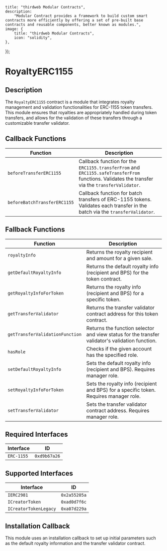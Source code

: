 
    title: "thirdweb Modular Contracts",
    description:
        "Modular Contract provides a framework to build custom smart contracts more efficiently by offering a set of pre-built base contracts and reusable components, better known as modules.",
    image: {
        title: "thirdweb Modular Contracts",
        icon: "solidity",
    },
});

# RoyaltyERC1155

## Description

The `RoyaltyERC1155` contract is a module that integrates royalty management and validation functionalities for ERC-1155 token transfers. This module ensures that royalties are appropriately handled during token transfers, and allows for the validation of these transfers through a customizable transfer validator.

<GithubButtonLink href="https://github.com/thirdweb-dev/modular-contracts/blob/dev/src/module/token/transferable/TransferableERC1155.sol" />

## Callback Functions

| Function                    | Description                                                                       |
|-----------------------------|-----------------------------------------------------------------------------------|
| `beforeTransferERC1155`     | Callback function for the `ERC1155.transferFrom` and `ERC1155.safeTransferFrom` functions. Validates the transfer via the `transferValidator`. |
| `beforeBatchTransferERC1155`| Callback function for batch transfers of ERC-1155 tokens. Validates each transfer in the batch via the `transferValidator`. |

## Fallback Functions

| Function                         | Description                                                                                               |
|----------------------------------|-----------------------------------------------------------------------------------------------------------|
| `royaltyInfo`                    | Returns the royalty recipient and amount for a given sale.                                                 |
| `getDefaultRoyaltyInfo`          | Returns the default royalty info (recipient and BPS) for the token contract.                               |
| `getRoyaltyInfoForToken`         | Returns the royalty info (recipient and BPS) for a specific token.                                         |
| `getTransferValidator`           | Returns the transfer validator contract address for this token contract.                                   |
| `getTransferValidationFunction`  | Returns the function selector and view status for the transfer validator's validation function.            |
| `hasRole`                        | Checks if the given account has the specified role.                                                        |
| `setDefaultRoyaltyInfo`          | Sets the default royalty info (recipient and BPS). Requires manager role.                                  |
| `setRoyaltyInfoForToken`         | Sets the royalty info (recipient and BPS) for a specific token. Requires manager role.                     |
| `setTransferValidator`           | Sets the transfer validator contract address. Requires manager role.                                       |

## Required Interfaces

| Interface  | ID          |
|------------|-------------|
| `ERC-1155` | `0xd9b67a26`|

## Supported Interfaces

| Interface              | ID          |
|------------------------|-------------|
| `IERC2981`             | `0x2a55205a`|
| `ICreatorToken`        | `0xad0d7f6c`|
| `ICreatorTokenLegacy`  | `0xa07d229a`|

## Installation Callback

This module uses an installation callback to set up initial parameters such as the default royalty information and the transfer validator contract.
